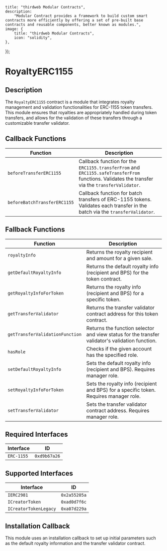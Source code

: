 
    title: "thirdweb Modular Contracts",
    description:
        "Modular Contract provides a framework to build custom smart contracts more efficiently by offering a set of pre-built base contracts and reusable components, better known as modules.",
    image: {
        title: "thirdweb Modular Contracts",
        icon: "solidity",
    },
});

# RoyaltyERC1155

## Description

The `RoyaltyERC1155` contract is a module that integrates royalty management and validation functionalities for ERC-1155 token transfers. This module ensures that royalties are appropriately handled during token transfers, and allows for the validation of these transfers through a customizable transfer validator.

<GithubButtonLink href="https://github.com/thirdweb-dev/modular-contracts/blob/dev/src/module/token/transferable/TransferableERC1155.sol" />

## Callback Functions

| Function                    | Description                                                                       |
|-----------------------------|-----------------------------------------------------------------------------------|
| `beforeTransferERC1155`     | Callback function for the `ERC1155.transferFrom` and `ERC1155.safeTransferFrom` functions. Validates the transfer via the `transferValidator`. |
| `beforeBatchTransferERC1155`| Callback function for batch transfers of ERC-1155 tokens. Validates each transfer in the batch via the `transferValidator`. |

## Fallback Functions

| Function                         | Description                                                                                               |
|----------------------------------|-----------------------------------------------------------------------------------------------------------|
| `royaltyInfo`                    | Returns the royalty recipient and amount for a given sale.                                                 |
| `getDefaultRoyaltyInfo`          | Returns the default royalty info (recipient and BPS) for the token contract.                               |
| `getRoyaltyInfoForToken`         | Returns the royalty info (recipient and BPS) for a specific token.                                         |
| `getTransferValidator`           | Returns the transfer validator contract address for this token contract.                                   |
| `getTransferValidationFunction`  | Returns the function selector and view status for the transfer validator's validation function.            |
| `hasRole`                        | Checks if the given account has the specified role.                                                        |
| `setDefaultRoyaltyInfo`          | Sets the default royalty info (recipient and BPS). Requires manager role.                                  |
| `setRoyaltyInfoForToken`         | Sets the royalty info (recipient and BPS) for a specific token. Requires manager role.                     |
| `setTransferValidator`           | Sets the transfer validator contract address. Requires manager role.                                       |

## Required Interfaces

| Interface  | ID          |
|------------|-------------|
| `ERC-1155` | `0xd9b67a26`|

## Supported Interfaces

| Interface              | ID          |
|------------------------|-------------|
| `IERC2981`             | `0x2a55205a`|
| `ICreatorToken`        | `0xad0d7f6c`|
| `ICreatorTokenLegacy`  | `0xa07d229a`|

## Installation Callback

This module uses an installation callback to set up initial parameters such as the default royalty information and the transfer validator contract.
